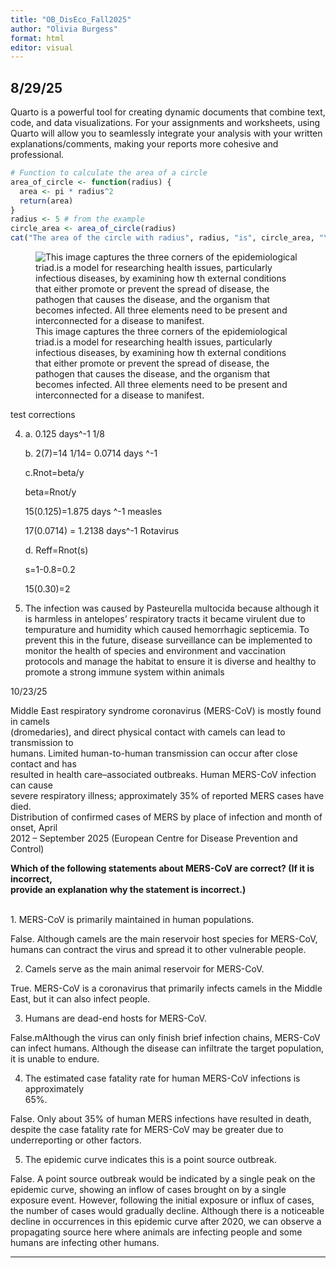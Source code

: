 ---
title: "OB_DisEco_Fall2025"
author: "Olivia Burgess"
format: html
editor: visual
---

## 8/29/25

Quarto is a powerful tool for creating dynamic documents that combine text, code, and data visualizations. For your assignments and worksheets, using Quarto will allow you to seamlessly integrate your analysis with your written explanations/comments, making your reports more cohesive and professional.

```{r}
# Function to calculate the area of a circle
area_of_circle <- function(radius) {
  area <- pi * radius^2
  return(area)
}
radius <- 5 # from the example
circle_area <- area_of_circle(radius)
cat("The area of the circle with radius", radius, "is", circle_area, "\n")
```

![This image captures the three corners of the epidemiological triad.is a model for researching health issues, particularly infectious diseases, by examining how th external conditions that either promote or prevent the spread of disease, the pathogen that causes the disease, and the organism that becomes infected. All three elements need to be present and interconnected for a disease to manifest.](images/EpiTriad.png){fig-align="center"}

test corrections

4.  a\. 0.125 days\^-1 1/8

    b\. 2(7)=14 1/14= 0.0714 days \^-1

    c.Rnot=beta/y

    beta=Rnot/y

    15(0.125)=1.875 days \^-1 measles

    17(0.0714) = 1.2138 days\^-1 Rotavirus

    d\. Reff=Rnot(s)

    s=1-0.8=0.2

    15(0.30)=2


7.  The infection was caused by Pasteurella multocida because although it is harmless in antelopes' respiratory tracts it became virulent due to tempurature and humidity which caused hemorrhagic septicemia. To prevent this in the future, disease surveillance can be implemented to monitor the health of species and environment and vaccination protocols and manage the habitat to ensure it is diverse and healthy to promote a strong immune system within animals

10/23/25

Middle East respiratory syndrome coronavirus (MERS-CoV) is mostly found in camels\
(dromedaries), and direct physical contact with camels can lead to transmission to\
humans. Limited human-to-human transmission can occur after close contact and has\
resulted in health care–associated outbreaks. Human MERS-CoV infection can cause\
severe respiratory illness; approximately 35% of reported MERS cases have died.\
Distribution of confirmed cases of MERS by place of infection and month of onset, April\
2012 – September 2025 (European Centre for Disease Prevention and Control)

**Which of the following statements about MERS-CoV are correct? (If it is incorrect,\
provide an explanation why the statement is incorrect.)**

\
1. MERS-CoV is primarily maintained in human populations. 

False. Although camels are the main reservoir host species for MERS-CoV, humans can contract the virus and spread it to other vulnerable people.

2. Camels serve as the main animal reservoir for MERS-CoV. 

True. MERS-CoV is a coronavirus that primarily infects camels in the Middle East, but it can also infect people.

3. Humans are dead-end hosts for MERS-CoV. 

False.mAlthough the virus can only finish brief infection chains, MERS-CoV can infect humans.  Although the disease can infiltrate the target population, it is unable to endure.

4. The estimated case fatality rate for human MERS-CoV infections is approximately\
65%. 

False. Only about 35% of human MERS infections have resulted in death, despite the case fatality rate for MERS-CoV may be greater due to underreporting or other factors.

5. The epidemic curve indicates this is a point source outbreak.

False. A point source outbreak would be indicated by a single peak on the epidemic curve, showing an inflow of cases brought on by a single exposure event. However, following the initial exposure or influx of cases, the number of cases would gradually decline.  Although there is a noticeable decline in occurrences in this epidemic curve after 2020, we can observe a propagating source here where animals are infecting people and some humans are infecting other humans.

------------------------------------------------------------------------


